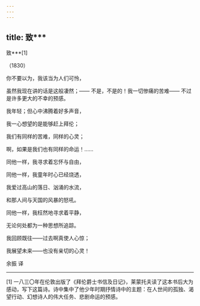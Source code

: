```yaml
---
---
---
```

title: 致***
---



致***[1]


（1830）

你不要以为，我该当为人们可怜，

虽然我现在讲的话是这般凄然；—— 不是，不是的！我一切惨痛的苦难—— 不过是许多更大的不幸的预感。





我年轻；但心中沸腾着好多声音，

我一心想望的是能够赶上拜伦；

我们有同样的苦难，同样的心灵；

啊，如果是我们也有同样的命运！……





同他一样，我寻求着忘怀与自由，

同他一样，我童年时心已经烧透，

我爱过高山的落日、汹涌的水流，

和那人间与天国的风暴的怒吼。





同他一样，我枉然地寻求着平静，

无论何处都为一种思想所追踪。

我回顾既往——过去啊真使人心惊；

我展望未来——也没有亲切的心灵！

余振 译



* * *



[1] 一八三〇年在伦敦出版了《拜伦爵士书信及日记》，莱蒙托夫读了这本书后大为感动，写下这篇诗。诗中集中了他少年时期抒情诗中的主题：在人世间的孤独、渴望行动、幻想诗人的伟大任务、悲剧命运的预感。